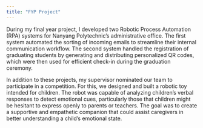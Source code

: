 ```yaml
---
title: "FYP Project"
---
```


During my final year project, I developed two Robotic Process Automation (RPA) systems for Nanyang Polytechnic's administrative office. The first system automated the sorting of incoming emails to streamline their internal communication workflow. The second system handled the registration of graduating students by generating and distributing personalized QR codes, which were then used for efficient check-in during the graduation ceremony.

In addition to these projects, my supervisor nominated our team to participate in a competition. For this, we designed and built a robotic toy intended for children. The robot was capable of analyzing children's verbal responses to detect emotional cues, particularly those that children might be hesitant to express openly to parents or teachers. The goal was to create a supportive and empathetic companion that could assist caregivers in better understanding a child’s emotional state.